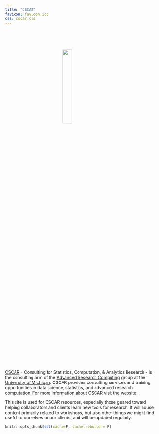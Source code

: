 ```yaml
---
title: "CSCAR"
favicon: favicon.ico
css: cscar.css
---
```

<br>
<br>
<br>

<img src='img/signature-vertical-informal.png' style='display:block; margin: 0 auto;' width=25%> 

<br>
<br>
<br>

[CSCAR](http://cscar.research.umich.edu/) - Consulting for Statistics, Computation, & Analytics Research - is the consulting arm of the [Advanced Research Computing](http://arc.umich.edu/) group at the [University of Michigan](https://www.umich.edu/).  CSCAR provides consulting services and training opportunities in data science, statistics, and advanced research computation.  For more information about CSCAR visit the website.

This site is used for CSCAR resources, especially those geared toward helping collaborators and clients learn new tools for research.  It will house content primarily related to workshops, but also other things we might find useful to ourselves or our clients, and will be updated regularly.



```r
knitr::opts_chunk$set(cache=F, cache.rebuild = F)
```
